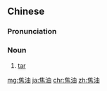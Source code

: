 ==Chinese==
{{zh-forms}}

===Pronunciation===
{{zh-pron
|m=jiāoyóu
|c=ziu1 jau4
|cat=n
}}

===Noun===
{{zh-noun}}

# [[tar]] {{gloss|substance}}

[[mg:焦油]]
[[ja:焦油]]
[[chr:焦油]]
[[zh:焦油]]